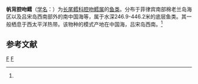 {{Speciesbox
| taxon = Coelorinchus velifer
| binomial_authority = (Gilbert et Hubbs, 1920)<ref name='id6813'>{{cite web| url =http://www.bioinfo.cn/db05/BjdwSpecies.php?action=view&id=6813| title =帆背腔吻鳕| work =《中国动物物种编目数据库》| publisher =中国科学院微生物研究所| author =中国科学院动物研究所| accessdate =2009-04-11| deadurl =yes| archiveurl =https://web.archive.org/web/20160305031355/http://www.bioinfo.cn/db05/BjdwSpecies.php?action=view&id=6813| archivedate =2016-03-05}}</ref>
}}

'''帆背腔吻鳕'''（[[学名|学名]]：{{lang|la|''Coelorhynchus velifer''}}）为[[长尾鳕科|长尾鳕科]][[腔吻鳕属|腔吻鳕属]]的[[鱼类|鱼类]]。分布于菲律宾南部棉老兰岛海区以及吕宋岛西南部外的南中国海等，属于水深246.9-446.2米的底层鱼类。其一般栖息于西太平洋热带。该物种的模式产地在中国海，吕宋岛西南。<ref name='id6813'/>

== 参考文献 ==
{{reflist}}

{{Taxonbar|from=Q2091126}}

[[Category:腔吻鳕属|F]]
[[Category:1920年描述的鱼类|F]]